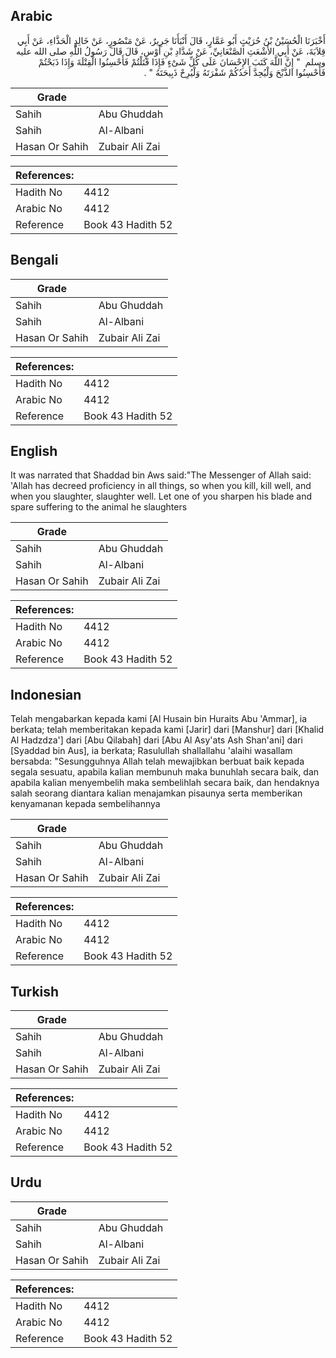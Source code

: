## Arabic


<div dir="rtl" lang="ar" style={{fontSize:'larger',backgroundColor:'#f8f9fa',padding:20}}>
أَخْبَرَنَا الْحُسَيْنُ بْنُ حُرَيْثٍ أَبُو عَمَّارٍ، قَالَ أَنْبَأَنَا جَرِيرٌ، عَنْ مَنْصُورٍ، عَنْ خَالِدٍ الْحَذَّاءِ، عَنْ أَبِي قِلاَبَةَ، عَنْ أَبِي الأَشْعَثِ الصَّنْعَانِيِّ، عَنْ شَدَّادِ بْنِ أَوْسٍ، قَالَ قَالَ رَسُولُ اللَّهِ صلى الله عليه وسلم ‏ "‏ إِنَّ اللَّهَ كَتَبَ الإِحْسَانَ عَلَى كُلِّ شَىْءٍ فَإِذَا قَتَلْتُمْ فَأَحْسِنُوا الْقِتْلَةَ وَإِذَا ذَبَحْتُمْ فَأَحْسِنُوا الذَّبْحَ وَلْيُحِدَّ أَحَدُكُمْ شَفْرَتَهُ وَلْيُرِحْ ذَبِيحَتَهُ ‏"‏ ‏.‏
</div>
<div style={{backgroundColor:'#f8f9fa',padding:20, marginBottom: 10}}><table> <thead> <tr> <th>Grade</th> <th></th> </tr> </thead> <tbody> <tr><td>Sahih</td><td>Abu Ghuddah</td></tr><tr><td>Sahih</td><td>Al-Albani</td></tr><tr><td>Hasan Or Sahih</td><td>Zubair Ali Zai</td></tr></tbody></table><table> <thead> <tr> <th>References:</th> <th></th> </tr> </thead> <tbody><tr><td>Hadith No</td><td>4412</td></tr><tr><td>Arabic No</td><td>4412</td></tr><tr><td>Reference</td><td>Book 43 Hadith 52</td></tr></tbody></table></div>

## Bengali


<div dir="ltr" lang="bn" style={{fontSize:'larger',backgroundColor:'#f8f9fa',padding:20}}>

</div>
<div style={{backgroundColor:'#f8f9fa',padding:20, marginBottom: 10}}><table> <thead> <tr> <th>Grade</th> <th></th> </tr> </thead> <tbody> <tr><td>Sahih</td><td>Abu Ghuddah</td></tr><tr><td>Sahih</td><td>Al-Albani</td></tr><tr><td>Hasan Or Sahih</td><td>Zubair Ali Zai</td></tr></tbody></table><table> <thead> <tr> <th>References:</th> <th></th> </tr> </thead> <tbody><tr><td>Hadith No</td><td>4412</td></tr><tr><td>Arabic No</td><td>4412</td></tr><tr><td>Reference</td><td>Book 43 Hadith 52</td></tr></tbody></table></div>

## English


<div dir="ltr" lang="en" style={{fontSize:'larger',backgroundColor:'#f8f9fa',padding:20}}>
It was narrated that Shaddad bin Aws said:"The Messenger of Allah said: 'Allah has decreed proficiency in all things, so when you kill, kill well, and when you slaughter, slaughter well. Let one of you sharpen his blade and spare suffering to the animal he slaughters
</div>
<div style={{backgroundColor:'#f8f9fa',padding:20, marginBottom: 10}}><table> <thead> <tr> <th>Grade</th> <th></th> </tr> </thead> <tbody> <tr><td>Sahih</td><td>Abu Ghuddah</td></tr><tr><td>Sahih</td><td>Al-Albani</td></tr><tr><td>Hasan Or Sahih</td><td>Zubair Ali Zai</td></tr></tbody></table><table> <thead> <tr> <th>References:</th> <th></th> </tr> </thead> <tbody><tr><td>Hadith No</td><td>4412</td></tr><tr><td>Arabic No</td><td>4412</td></tr><tr><td>Reference</td><td>Book 43 Hadith 52</td></tr></tbody></table></div>

## Indonesian


<div dir="ltr" lang="id" style={{fontSize:'larger',backgroundColor:'#f8f9fa',padding:20}}>
Telah mengabarkan kepada kami [Al Husain bin Huraits Abu 'Ammar], ia berkata; telah memberitakan kepada kami [Jarir] dari [Manshur] dari [Khalid Al Hadzdza'] dari [Abu Qilabah] dari [Abu Al Asy'ats Ash Shan'ani] dari [Syaddad bin Aus], ia berkata; Rasulullah shallallahu 'alaihi wasallam bersabda: "Sesungguhnya Allah telah mewajibkan berbuat baik kepada segala sesuatu, apabila kalian membunuh maka bunuhlah secara baik, dan apabila kalian menyembelih maka sembelihlah secara baik, dan hendaknya salah seorang diantara kalian menajamkan pisaunya serta memberikan kenyamanan kepada sembelihannya
</div>
<div style={{backgroundColor:'#f8f9fa',padding:20, marginBottom: 10}}><table> <thead> <tr> <th>Grade</th> <th></th> </tr> </thead> <tbody> <tr><td>Sahih</td><td>Abu Ghuddah</td></tr><tr><td>Sahih</td><td>Al-Albani</td></tr><tr><td>Hasan Or Sahih</td><td>Zubair Ali Zai</td></tr></tbody></table><table> <thead> <tr> <th>References:</th> <th></th> </tr> </thead> <tbody><tr><td>Hadith No</td><td>4412</td></tr><tr><td>Arabic No</td><td>4412</td></tr><tr><td>Reference</td><td>Book 43 Hadith 52</td></tr></tbody></table></div>

## Turkish


<div dir="ltr" lang="tr" style={{fontSize:'larger',backgroundColor:'#f8f9fa',padding:20}}>

</div>
<div style={{backgroundColor:'#f8f9fa',padding:20, marginBottom: 10}}><table> <thead> <tr> <th>Grade</th> <th></th> </tr> </thead> <tbody> <tr><td>Sahih</td><td>Abu Ghuddah</td></tr><tr><td>Sahih</td><td>Al-Albani</td></tr><tr><td>Hasan Or Sahih</td><td>Zubair Ali Zai</td></tr></tbody></table><table> <thead> <tr> <th>References:</th> <th></th> </tr> </thead> <tbody><tr><td>Hadith No</td><td>4412</td></tr><tr><td>Arabic No</td><td>4412</td></tr><tr><td>Reference</td><td>Book 43 Hadith 52</td></tr></tbody></table></div>

## Urdu


<div dir="rtl" lang="ur" style={{fontSize:'larger',backgroundColor:'#f8f9fa',padding:20}}>

</div>
<div style={{backgroundColor:'#f8f9fa',padding:20, marginBottom: 10}}><table> <thead> <tr> <th>Grade</th> <th></th> </tr> </thead> <tbody> <tr><td>Sahih</td><td>Abu Ghuddah</td></tr><tr><td>Sahih</td><td>Al-Albani</td></tr><tr><td>Hasan Or Sahih</td><td>Zubair Ali Zai</td></tr></tbody></table><table> <thead> <tr> <th>References:</th> <th></th> </tr> </thead> <tbody><tr><td>Hadith No</td><td>4412</td></tr><tr><td>Arabic No</td><td>4412</td></tr><tr><td>Reference</td><td>Book 43 Hadith 52</td></tr></tbody></table></div>